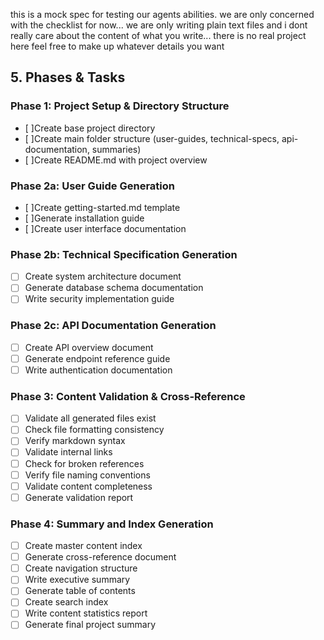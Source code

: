 this is a mock spec for testing our agents abilities. we are only concerned with the checklist for now... we are only writing plain text files and i dont really care about the content of what you write... there is no real project here feel free to make up whatever details you want

## 5. Phases & Tasks

### Phase 1: Project Setup & Directory Structure
- [ ]Create base project directory
- [ ]Create main folder structure (user-guides, technical-specs, api-documentation, summaries)
- [ ]Create README.md with project overview

### Phase 2a: User Guide Generation
- [ ]Create getting-started.md template
- [ ]Generate installation guide
- [ ]Create user interface documentation

### Phase 2b: Technical Specification Generation
- [ ] Create system architecture document
- [ ] Generate database schema documentation
- [ ] Write security implementation guide

### Phase 2c: API Documentation Generation
- [ ] Create API overview document
- [ ] Generate endpoint reference guide
- [ ] Write authentication documentation

### Phase 3: Content Validation & Cross-Reference
- [ ] Validate all generated files exist
- [ ] Check file formatting consistency
- [ ] Verify markdown syntax
- [ ] Validate internal links
- [ ] Check for broken references
- [ ] Verify file naming conventions
- [ ] Validate content completeness
- [ ] Generate validation report

### Phase 4: Summary and Index Generation
- [ ] Create master content index
- [ ] Generate cross-reference document
- [ ] Create navigation structure
- [ ] Write executive summary
- [ ] Generate table of contents
- [ ] Create search index
- [ ] Write content statistics report
- [ ] Generate final project summary